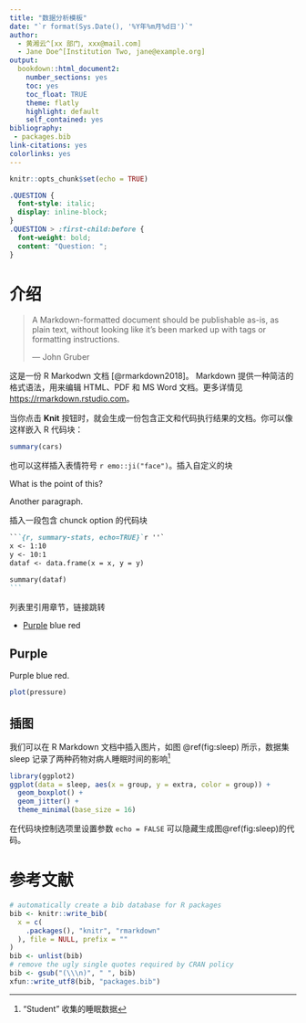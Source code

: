 ```yaml
---
title: "数据分析模板"
date: "`r format(Sys.Date(), '%Y年%m月%d日')`"
author:
  - 黄湘云^[xx 部门, xxx@mail.com]
  - Jane Doe^[Institution Two, jane@example.org]
output:
  bookdown::html_document2: 
    number_sections: yes
    toc: yes
    toc_float: TRUE
    theme: flatly
    highlight: default
    self_contained: yes
bibliography: 
 - packages.bib
link-citations: yes
colorlinks: yes
---
```


```r
knitr::opts_chunk$set(echo = TRUE)
```
```css
.QUESTION {
  font-style: italic;
  display: inline-block;
}
.QUESTION > :first-child:before {
  font-weight: bold;
  content: "Question: ";
}
```


# 介绍 {#chap:intro-rmarkdown}

> A Markdown-formatted document should be publishable as-is, as plain text, without looking like it’s been marked up with tags or formatting instructions.  
> 
> --- John Gruber

这是一份 R Markodwn 文档 [@rmarkdown2018]。 Markdown 提供一种简洁的格式语法，用来编辑 HTML、PDF 和 MS Word 文档。更多详情见 <https://rmarkdown.rstudio.com>。

当你点击 **Knit** 按钮时，就会生成一份包含正文和代码执行结果的文档。你可以像这样嵌入 R 代码块：

```r
summary(cars)
```

也可以这样插入表情符号 `r emo::ji("face")`。插入自定义的块

::: {.QUESTION} 
What is the point of this?

Another paragraph.
:::

插入一段包含 chunck option 的代码块

````md
```{r, summary-stats, echo=TRUE}`r ''`
x <- 1:10    
y <- 10:1    
dataf <- data.frame(x = x, y = y)

summary(dataf)
```
````

列表里引用章节，链接跳转

* [Purple] blue red 

## Purple {#Purple}

Purple blue red.


```r
plot(pressure)
```

## 插图 {#sec:figure}

[^sleep-data]: “Student” 收集的睡眠数据

我们可以在 R Markdown 文档中插入图片，如图 \@ref(fig:sleep) 所示，数据集 sleep 记录了两种药物对病人睡眠时间的影响[^sleep-data]

```r
library(ggplot2)
ggplot(data = sleep, aes(x = group, y = extra, color = group)) +
  geom_boxplot() +
  geom_jitter() +
  theme_minimal(base_size = 16)
```

在代码块控制选项里设置参数 `echo = FALSE` 可以隐藏生成图\@ref(fig:sleep)的代码。

# 参考文献 {#chap:refer .unnumbered}

```r
# automatically create a bib database for R packages
bib <- knitr::write_bib(
  x = c(
    .packages(), "knitr", "rmarkdown"
  ), file = NULL, prefix = ""
)
bib <- unlist(bib)
# remove the ugly single quotes required by CRAN policy
bib <- gsub("(\\\n)", " ", bib)
xfun::write_utf8(bib, "packages.bib")
```
